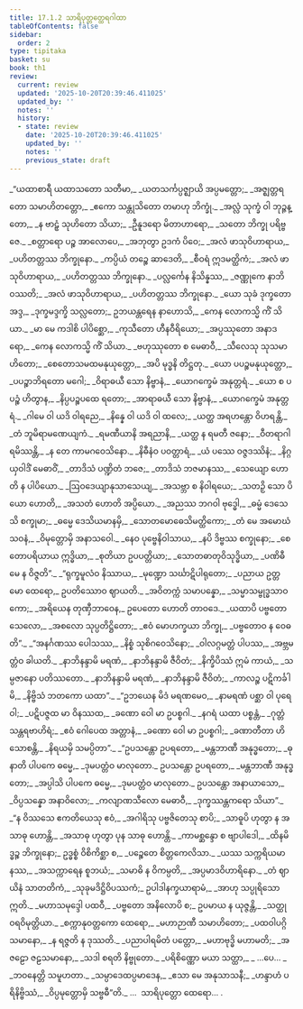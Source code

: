 ```yaml
---
title: 17.1.2 သာရိပုတ္တတ္ထေရဂါထာ
tableOfContents: false
sidebar:
  order: 2
type: tipitaka
basket: su
book: th1
review:
  current: review
  updated: '2025-10-20T20:39:46.411025'
  updated_by: ''
  notes: ''
  history:
  - state: review
    date: '2025-10-20T20:39:46.411025'
    updated_by: ''
    notes: ''
    previous_state: draft
---
```



<DynamicBreadcrumb />


<ReviewStatus review={frontmatter.review} showDetails={true} />

<HypothesisAnnotation frontmatter={frontmatter} />

<Division number="981" book="th1" e="ch" v="19" p="343">

<Paragraph number="1331" type="verses" book="th1">
_“ယထာစာရီ ယထာသတော သတီမာ,_  
_ယတသင်္ကပ္ပဇ္ဈာယိ အပ္ပမတ္တော;_  
_အဇ္ဈတ္တရတော သမာဟိတတ္တော,_  
_ဧကော သန္တုသိတော တမာဟု ဘိက္ခုံ._  

</Paragraph>

</Division>
<Division number="982" book="th1" e="ch" v="19" p="343">

<Paragraph number="1332" type="verses" book="th1">
_အလ္လံ သုက္ခံ ဝါ ဘုဉ္ဇန္တော,_  
_န ဗာဠှံ သုဟိတော သိယာ;_  
_ဦနူဒရော မိတာဟာရော,_  
_သတော ဘိက္ခု ပရိဗ္ဗဇေ._  

</Paragraph>

</Division>
<Division number="983" book="th1" e="ch" v="19" p="343">

<Paragraph number="1333" type="verses" book="th1">
_စတ္တာရော ပဉ္စ အာလောပေ,_  
_အဘုတွာ ဥဒကံ ပိဝေ;_  
_အလံ ဖာသုဝိဟာရာယ,_  
_ပဟိတတ္တဿ ဘိက္ခုနော._  

</Paragraph>

</Division>
<Division number="984" book="th1" e="ch" v="19" p="343">

<Paragraph number="1334" type="verses" book="th1">
_ကပ္ပိယံ တဉ္စေ ဆာဒေတိ,_  
_စီဝရံ ဣဒမတ္ထိကံ;_  
_အလံ ဖာသုဝိဟာရာယ,_  
_ပဟိတတ္တဿ ဘိက္ခုနော._  

</Paragraph>

</Division>
<Division number="985" book="th1" e="ch" v="19" p="344">

<Paragraph number="1335" type="verses" book="th1">
_ပလ္လင်္ကေန နိသိန္နဿ,_  
_ဇဏ္ဏုကေ နာဘိဝဿတိ;_  
_အလံ ဖာသုဝိဟာရာယ,_  
_ပဟိတတ္တဿ ဘိက္ခုနော._  

</Paragraph>

</Division>
<Division number="986" book="th1" e="ch" v="19" p="344">

<Paragraph number="1336" type="verses" book="th1">
_ယော သုခံ ဒုက္ခတော အဒ္ဒ,_  
_ဒုက္ခမဒ္ဒက္ခိ သလ္လတော;_  
ဥဘယန္တရေန နာဟောသိ,_  
_ကေန လောကသ္မိ ကိံ သိယာ._  

</Paragraph>

</Division>
<Division number="987" book="th1" e="ch" v="19" p="344">

<Paragraph number="1337" type="verses" book="th1">
_မာ မေ ကဒါစိ ပါပိစ္ဆော,_  
_ကုသီတော ဟီနဝီရိယော;_  
_အပ္ပဿုတော အနာဒရော,_  
_ကေန လောကသ္မိ ကိံ သိယာ._  

</Paragraph>

</Division>
<Division number="988" book="th1" e="ch" v="19" p="344">

<Paragraph number="1338" type="verses" book="th1">
_ဗဟုဿုတော စ မေဓာဝီ,_  
_သီလေသု သုသမာဟိတော;_  
_စေတောသမထမနုယုတ္တော,_  
_အပိ မုဒ္ဓနိ တိဋ္ဌတု._  

</Paragraph>

</Division>
<Division number="989" book="th1" e="ch" v="19" p="344">

<Paragraph number="1339" type="verses" book="th1">
_ယော ပပဉ္စမနုယုတ္တော,_  
_ပပဉ္စာဘိရတော မဂေါ;_  
_ဝိရာဓယီ သော နိဗ္ဗာနံ,_  
_ယောဂက္ခေမံ အနုတ္တရံ._  

</Paragraph>

</Division>
<Division number="990" book="th1" e="ch" v="19" p="344">

<Paragraph number="1340" type="verses" book="th1">
_ယော စ ပပဉ္စံ ဟိတွာန,_  
_နိပ္ပပဉ္စပထေ ရတော;_  
_အာရာဓယီ သော နိဗ္ဗာနံ,_  
_ယောဂက္ခေမံ အနုတ္တရံ._  

</Paragraph>

</Division>
<Division number="991" book="th1" e="ch" v="19" p="344">

<Paragraph number="1341" type="verses" book="th1">
_ဂါမေ ဝါ ယဒိ ဝါရညေ,_  
_နိန္နေ ဝါ ယဒိ ဝါ ထလေ;_  
_ယတ္ထ အရဟန္တော ဝိဟရန္တိ,_  
_တံ ဘူမိရာမဏေယျကံ._  

</Paragraph>

</Division>
<Division number="992" book="th1" e="ch" v="19" p="344">

<Paragraph number="1342" type="verses" book="th1">
_ရမဏီယာနိ အရညာနိ,_  
_ယတ္ထ န ရမတီ ဇနော;_  
_ဝီတရာဂါ ရမိဿန္တိ,_  
_န တေ ကာမဂဝေသိနော._  

</Paragraph>

</Division>
<Division number="993" book="th1" e="ch" v="19" p="344">

<Paragraph number="1343" type="verses" book="th1">
_နိဓီနံဝ ပဝတ္တာရံ,_  
_ယံ ပဿေ ဝဇ္ဇဒဿိနံ;_  
_နိဂ္ဂယှဝါဒိံ မေဓာဝိံ,_  
_တာဒိသံ ပဏ္ဍိတံ ဘဇေ;_  
_တာဒိသံ ဘဇမာနဿ,_  
_သေယျော ဟောတိ န ပါပိယော._  

</Paragraph>

</Division>
<Division number="994" book="th1" e="ch" v="19" p="344">

<Paragraph number="1344" type="verses" book="th1">
_ဩဝဒေယျာနုသာသေယျ,_  
_အသဗ္ဘာ စ နိဝါရယေ;_  
_သတဉှိ သော ပိယော ဟောတိ,_  
_အသတံ ဟောတိ အပ္ပိယော._  

</Paragraph>

</Division>
<Division number="995" book="th1" e="ch" v="19" p="344">

<Paragraph number="1345" type="verses" book="th1">
_အညဿ ဘဂဝါ ဗုဒ္ဓေါ,_  
_ဓမ္မံ ဒေသေသိ စက္ခုမာ;_  
_ဓမ္မေ ဒေသိယမာနမှိ,_  
_သောတမောဓေသိမတ္ထိကော;_  
_တံ မေ အမောဃံ သဝနံ,_  
_ဝိမုတ္တောမှိ အနာသဝေါ._  

</Paragraph>

</Division>
<Division number="996" book="th1" e="ch" v="19" p="344">

<Paragraph number="1346" type="verses" book="th1">
_နေဝ ပုဗ္ဗေနိဝါသာယ,_  
_နပိ ဒိဗ္ဗဿ စက္ခုနော;_  
_စေတောပရိယာယ ဣဒ္ဓိယာ,_  
_စုတိယာ ဥပပတ္တိယာ;_  
_သောတဓာတုဝိသုဒ္ဓိယာ,_  
_ပဏိဓီ မေ န ဝိဇ္ဇတိ”._  

</Paragraph>

</Division>
<Division number="997" book="th1" e="ch" v="19" p="345">

<Paragraph number="1347" type="verses" book="th1">
_“ရုက္ခမူလံဝ နိဿာယ,_  
_မုဏ္ဍော သင်္ဃာဋိပါရုတော;_  
_ပညာယ ဥတ္တမော ထေရော,_  
ဥပတိဿောဝ ဈာယတိ._  

</Paragraph>

</Division>
<Division number="998" book="th1" e="ch" v="19" p="345">

<Paragraph number="1348" type="verses" book="th1">
_အဝိတက္ကံ သမာပန္နော,_  
_သမ္မာသမ္ဗုဒ္ဓသာဝကော;_  
_အရိယေန တုဏှီဘာဝေန,_  
ဥပေတော ဟောတိ တာဝဒေ._  

</Paragraph>

</Division>
<Division number="999" book="th1" e="ch" v="19" p="345">

<Paragraph number="1349" type="verses" book="th1">
_ယထာပိ ပဗ္ဗတော သေလော,_  
_အစလော သုပ္ပတိဋ္ဌိတော;_  
_ဧဝံ မောဟက္ခယာ ဘိက္ခု,_  
_ပဗ္ဗတောဝ န ဝေဓတိ”._  

</Paragraph>

</Division>
<Division number="1000" book="th1" e="ch" v="19" p="345">

<Paragraph number="1350" type="verses" book="th1">
_“အနင်္ဂဏဿ ပေါသဿ,_  
_နိစ္စံ သုစိဂဝေသိနော;_  
_ဝါလဂ္ဂမတ္တံ ပါပဿ,_  
_အဗ္ဘမတ္တံဝ ခါယတိ._  

</Paragraph>

</Division>
<Division number="1001" book="th1" e="ch" v="19" p="345">

<Paragraph number="1351" type="verses" book="th1">
_နာဘိနန္ဒာမိ မရဏံ,_  
_နာဘိနန္ဒာမိ ဇီဝိတံ;_  
_နိက္ခိပိဿံ ဣမံ ကာယံ,_  
_သမ္ပဇာနော ပတိဿတော._  

</Paragraph>

</Division>
<Division number="1002" book="th1" e="ch" v="19" p="345">

<Paragraph number="1352" type="verses" book="th1">
_နာဘိနန္ဒာမိ မရဏံ,_  
_နာဘိနန္ဒာမိ ဇီဝိတံ;_  
_ကာလဉ္စ ပဋိကင်္ခါမိ,_  
_နိဗ္ဗိသံ ဘတကော ယထာ”._  

</Paragraph>

</Division>
<Division number="1003" book="th1" e="ch" v="19" p="345">

<Paragraph number="1353" type="verses" book="th1">
_“ဥဘယေန မိဒံ မရဏမေဝ,_  
_နာမရဏံ ပစ္ဆာ ဝါ ပုရေ ဝါ;_  
_ပဋိပဇ္ဇထ မာ ဝိနဿထ,_  
_ခဏော ဝေါ မာ ဥပစ္စဂါ._  

</Paragraph>

</Division>
<Division number="1004" book="th1" e="ch" v="19" p="345">

<Paragraph number="1354" type="verses" book="th1">
_နဂရံ ယထာ ပစ္စန္တံ,_  
_ဂုတ္တံ သန္တရဗာဟိရံ;_  
_ဧဝံ ဂေါပေထ အတ္တာနံ,_  
_ခဏော ဝေါ မာ ဥပစ္စဂါ;_  
_ခဏာတီတာ ဟိ သောစန္တိ,_  
_နိရယမှိ သမပ္ပိတာ”._  

</Paragraph>

</Division>
<Division number="1005" book="th1" e="ch" v="19" p="345">

<Paragraph number="1355" type="verses" book="th1">
_“ဥပသန္တော ဥပရတော,_  
_မန္တဘာဏီ အနုဒ္ဓတော;_  
_ဓုနာတိ ပါပကေ ဓမ္မေ,_  
_ဒုမပတ္တံဝ မာလုတော._  

</Paragraph>

</Division>
<Division number="1006" book="th1" e="ch" v="19" p="345">

<Paragraph number="1356" type="verses" book="th1">
ဥပသန္တော ဥပရတော,_  
_မန္တဘာဏီ အနုဒ္ဓတော;_  
_အပ္ပါသိ ပါပကေ ဓမ္မေ,_  
_ဒုမပတ္တံဝ မာလုတော._  

</Paragraph>

</Division>
<Division number="1007" book="th1" e="ch" v="19" p="345">

<Paragraph number="1357" type="verses" book="th1">
ဥပသန္တော အနာယာသော,_  
_ဝိပ္ပသန္နော အနာဝိလော;_  
_ကလျာဏသီလော မေဓာဝီ,_  
_ဒုက္ခဿန္တကရော သိယာ”._  

</Paragraph>

</Division>
<Division number="1008" book="th1" e="ch" v="19" p="345">

<Paragraph number="1358" type="verses" book="th1">
_“န ဝိဿသေ ဧကတိယေသု ဧဝံ,_  
_အဂါရိသု ပဗ္ဗဇိတေသု စာပိ;_  
_သာဓူပိ ဟုတွာ န အသာဓု ဟောန္တိ,_  
_အသာဓု ဟုတွာ ပုန သာဓု ဟောန္တိ._  

</Paragraph>

</Division>
<Division number="1009" book="th1" e="ch" v="19" p="346">

<Paragraph number="1359" type="verses" book="th1">
_ကာမစ္ဆန္ဒော စ ဗျာပါဒေါ,_  
_ထိနမိဒ္ဓဉ္စ ဘိက္ခုနော;_  
ဥဒ္ဓစ္စံ ဝိစိကိစ္ဆာ စ,_  
_ပဉ္စေတေ စိတ္တကေလိသာ._  

</Paragraph>

</Division>
<Division number="1010" book="th1" e="ch" v="19" p="346">

<Paragraph number="1360" type="verses" book="th1">
_ယဿ သက္ကရိယမာနဿ,_  
_အသက္ကာရေန စူဘယံ;_  
_သမာဓိ န ဝိကမ္ပတိ,_  
_အပ္ပမာဒဝိဟာရိနော._  

</Paragraph>

</Division>
<Division number="1011" book="th1" e="ch" v="19" p="346">

<Paragraph number="1361" type="verses" book="th1">
_တံ ဈာယိနံ သာတတိကံ,_  
_သုခုမဒိဋ္ဌိဝိပဿကံ;_  
ဥပါဒါနက္ခယာရာမံ,_  
_အာဟု သပ္ပုရိသော ဣတိ._  

</Paragraph>

</Division>
<Division number="1012" book="th1" e="ch" v="19" p="346">

<Paragraph number="1362" type="verses" book="th1">
_မဟာသမုဒ္ဒေါ ပထဝီ,_  
_ပဗ္ဗတော အနိလောပိ စ;_  
ဥပမာယ န ယုဇ္ဇန္တိ,_  
_သတ္ထု ဝရဝိမုတ္တိယာ._  

</Paragraph>

</Division>
<Division number="1013" book="th1" e="ch" v="19" p="346">

<Paragraph number="1363" type="verses" book="th1">
_စက္ကာနုဝတ္တကော ထေရော,_  
_မဟာဉာဏီ သမာဟိတော;_  
_ပထဝါပဂ္ဂိသမာနော,_  
_န ရဇ္ဇတိ န ဒုဿတိ._  

</Paragraph>

</Division>
<Division number="1014" book="th1" e="ch" v="19" p="346">

<Paragraph number="1364" type="verses" book="th1">
_ပညာပါရမိတံ ပတ္တော,_  
_မဟာဗုဒ္ဓိ မဟာမတိ;_  
_အဇဠော ဇဠသမာနော,_  
_သဒါ စရတိ နိဗ္ဗုတော._  

</Paragraph>

</Division>
<Division number="1015" book="th1" e="ch" v="19" p="346">

<Paragraph number="1365" type="verses" book="th1">
_ပရိစိဏ္ဏော မယာ သတ္ထာ,_  
_ …ပေ… _  
_ဘဝနေတ္တိ သမူဟတာ._  

</Paragraph>

</Division>
<Division number="1016" book="th1" e="ch" v="19" p="346">

<Paragraph number="1366" type="verses" book="th1">
_သမ္ပာဒေထပ္ပမာဒေန,_  
_ဧသာ မေ အနုသာသနီ;_  
_ဟန္ဒာဟံ ပရိနိဗ္ဗိဿံ,_  
_ဝိပ္ပမုတ္တောမှိ သဗ္ဗဓီ”တိ._  


</Paragraph>
</Division>

<Paragraph number="1367" type="center" book="th1">
…  သာရိပုတ္တော ထေရော… .
</Paragraph>